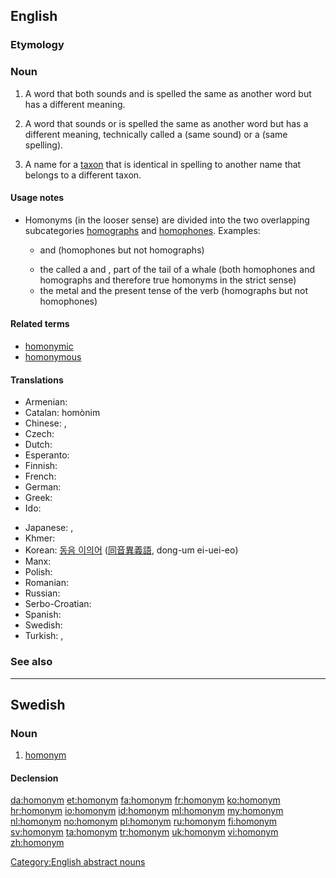 {{also|Homonym}}
==English==

{{wikipedia|mul=Homonym (biology)}}

===Etymology===
{{confix|homo|onym}}

===Noun===
{{en-noun}}

# {{semantics|strict sense}} A word that both sounds and is spelled the same as another word but has a different meaning.
# {{loosely}} A word that sounds or is spelled the same as another word but has a different meaning, technically called a {{term|homophone}} (same sound) or a {{term|homograph}} (same spelling).
# {{taxonomy}} A name for a [[taxon]] that is identical in spelling to another name that belongs to a different taxon.

====Usage notes====
* Homonyms (in the looser sense) are divided into the two overlapping subcategories [[homograph]]s and [[homophone]]s. Examples:
** {{term|die}} and {{term|dye}} (homophones but not homographs)
** the {{term|parasitic}} {{term|flatworm}} called a {{term|fluke}} and {{term|fluke}}, part of the tail of a whale (both homophones and homographs and therefore true homonyms in the strict sense)
** the metal {{term|lead}} and the present tense of the verb {{term|lead}} (homographs but not homophones)

====Related terms====
* [[homonymic]]
* [[homonymous]]

====Translations====
{{trans-top|word with the same sound or spelling but different meaning}}
* Armenian: {{t-|hy|համանուն|tr=hamanun|sc=Armn}}
* Catalan: homònim {{m|n}}
* Chinese: {{zh-tsp|同音異義詞|同音异义词|tóngyīn yìyì}}, {{zh-tsp|同音詞|同音词|tóngyīncí}}
* Czech: {{t+|cs|homonymum|n}}
* Dutch: {{t+|nl|homoniem|n}}
* Esperanto: {{t-|eo|homonimo}}
* Finnish: {{t-|fi|homonymia}}
* French: {{t+|fr|homonyme|m|n}}
* German: {{t+|de|Homonym|n}}
* Greek: {{t+|el|ομώνυμο|n}}
* Ido: {{t+|io|homonimo}}
{{trans-mid}}
* Japanese: {{t-|ja|同音異義語|tr=dōon igigo}},  {{t-|ja|同音語|tr=dōongo}}
* Khmer: {{t-|km|កល្បពាក្យ|sc=Khmr}}
* Korean: [[동음 이의어]] ([[同音異義語]], dong-um ei-uei-eo)
* Manx: {{t-|gv|co-ennym|m}}
* Polish: {{t-|pl|homonim|m}}
* Romanian: {{t-|ro|omonim|m}}
* Russian: {{t+|ru|омоним|m|tr=omónim}}
* Serbo-Croatian: {{t-|sh|homonim|m}}
* Spanish: {{t+|es|homónimo|m|n}}
* Swedish: {{t+|sv|homonym|c}}
* Turkish: {{t+|tr|homonim}}, {{t+|tr|sesteş}}
{{trans-bottom}}

===See also===
{{nyms}}

[[Category:English abstract nouns]]

----

==Swedish==

===Noun===
{{sv-noun|g=c}}

# [[#English|homonym]]

====Declension====
{{sv-noun-reg-er}}

[[da:homonym]]
[[et:homonym]]
[[fa:homonym]]
[[fr:homonym]]
[[ko:homonym]]
[[hr:homonym]]
[[io:homonym]]
[[id:homonym]]
[[ml:homonym]]
[[my:homonym]]
[[nl:homonym]]
[[no:homonym]]
[[pl:homonym]]
[[ru:homonym]]
[[fi:homonym]]
[[sv:homonym]]
[[ta:homonym]]
[[tr:homonym]]
[[uk:homonym]]
[[vi:homonym]]
[[zh:homonym]]